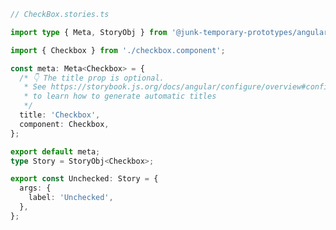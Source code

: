 ```ts
// CheckBox.stories.ts

import type { Meta, StoryObj } from '@junk-temporary-prototypes/angular';

import { Checkbox } from './checkbox.component';

const meta: Meta<Checkbox> = {
  /* 👇 The title prop is optional.
   * See https://storybook.js.org/docs/angular/configure/overview#configure-story-loading
   * to learn how to generate automatic titles
   */
  title: 'Checkbox',
  component: Checkbox,
};

export default meta;
type Story = StoryObj<Checkbox>;

export const Unchecked: Story = {
  args: {
    label: 'Unchecked',
  },
};
```
